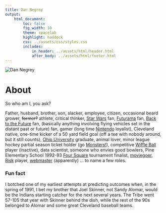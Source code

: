 ```yaml
---
title: Dan Negrey
output:
    html_document:
        toc: false
        fig_width: 10
        theme: spacelab
        highlight: haddock
        css: ../assets/css/styles.css
        includes:
            in_header: ../assets/html/header.html
            after_body: ../assets/html/footer.html
---
```


<img id="dnegrey" src="../assets/img/dnegrey.jpg" alt="Dan Negrey"/>

# About

So who am I, you ask?

Father, husband, brother, son, slacker, employee, citizen, occasional beard grower, <span style="text-decoration: line-through">former?</span> athlete, critical thinker, [Star Wars](http://www.starwars.com/) fan, [Futurama](http://www.cc.com/shows/futurama) fan, [Back to the Future](http://www.backtothefuture.com/) fan, (basically anything involving flying vehicles set in the distant past or future) fan, gamer (long time [Nintendo](http://www.nintendo.com/) loyalist), Cleveland native, one-time kicker of a 50 yard field goal (off a tee with nobody around, but it still counts), [Ohio University](https://www.ohio.edu/) graduate, animal lover, minor league hockey partial season ticket holder (go [Monsters!](http://www.lakeeriemonsters.com/)), competitive [Wiffle Ball](http://www.wiffle.com/) player (inactive), data scientist, someone who envies good bowlers, Pine Elementary School 1992-93 [Four Square](http://www.squarefour.org/home) tournament finalist, [moviegoer](http://www.merriam-webster.com/dictionary/moviegoer), [Risk](https://en.wikipedia.org/wiki/Risk_(game)) player, [webmaster](https://www.google.com/search?q=webmaster&oq=webmaster&aqs=chrome..69i57j69i59j69i60j69i65j69i60l2.1022j0j4&sourceid=chrome&ie=UTF-8) (apparently) ... to name a few roles.

### Fun fact

I botched one of my earliest attempts at predicting outcomes when, in the spring of 1991, I bet my brother that Joel Skinner, not Sandy Alomar, would be the Indians starting catcher for the next several years. The Tribe went 57-105 that year with Skinner behind the dish, while the rest of the 90s belonged to Alomar and some great Cleveland baseball teams.


\  
